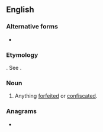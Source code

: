 ==English==

===Alternative forms===
* {{l|en|abandun}}

===Etymology===
{{der|en|LL.}}. See {{m|en|abandon}}.

===Noun===
{{en-noun|-}}

# {{lb|en|legal}} Anything [[forfeited]] or [[confiscated]].

===Anagrams===
* {{anagrams|en|Umbanda}}